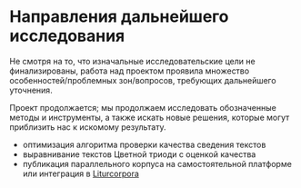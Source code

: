 # **Направления дальнейшего исследования**

Не смотря на то, что изначальные исследовательские цели не финализированы, работа над проектом проявила множество особенностей/проблемных зон/вопросов, требующих дальнейшего уточнения.

Проект продолжается; мы продолжаем исследовать обозначенные методы и инструменты, а также искать новые решения, которые могут приблизить нас к искомому результату.

- оптимизация алгоритма проверки качества сведения текстов
- выравнивание текстов Цветной триоди с оценкой качества
- публикация параллельного корпуса на самостоятельной платформе или интеграция в [Liturcorpora](https://liturcorpora.ru/) 